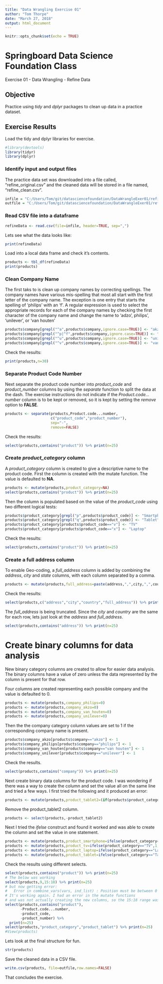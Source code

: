 ```yaml
---
title: "Data Wrangling Exercise 01"
author: "Tom Thorpe"
date: "March 27, 2018"
output: html_document
---
```


```r
knitr::opts_chunk$set(echo = TRUE)
```
# Springboard Data Science Foundation Class
Exercise 01 - Data Wrangling - Refine Data

## Objective
Practice using *tidy* and *dplyr* packages to clean up data in a practice dataset.

## Exercise Results
Load the tidy and dplyr libraries for exercise.
```r
#library(devtools)
library(tidyr)
library(dplyr)
```

### Identify input and output files
The practice data set was downloaded into a file called, "refine_original.csv" and
the cleaned data will be stored in a file named, "refine_clean.csv".
```r
infile = "C:/Users/Tom/git/datasciencefoundation/DataWrangleExer01/refine_original.csv"
outfile = "C:/Users/Tom/git/datasciencefoundation/DataWrangleExer01/refine_clean.csv"  
```

### Read CSV file into a dataframe
```r
refineData <- read.csv(file=infile, header=TRUE, sep=",")
```

Lets see what the data looks like:
```r
print(refineData)
```

Load into a local data frame and check it's contents.
```r
products <- tbl_df(refineData) 
print(products)
```

### Clean Company Name
The first taks to is clean up company names by correcting spellings.
The company names have various mis-spelling that most all start with the first letter of 
the company name. The exception is one entry that starts the spelling of 'philips' with an 'f'.
A regular expression is used to select the appropriate records for each of the company names by 
checking the first character of the company name and change the
name to 'adzo', philips', 'unilever', or 'van houten' 

```r
products$company[grepl("^a",products$company,ignore.case=TRUE)] <- "akzo"
products$company[grepl("^p|^f",products$company,ignore.case=TRUE)] <- "philips"
products$company[grepl("^u",products$company,ignore.case=TRUE)] <- "unilever"
products$company[grepl("^v",products$company,ignore.case=TRUE)] <- "van houten"
```
Check the results:
```r
print(products,n=30)
```
### Separate Product Code Number
Next separate the product code number into *product_code* and *product_number* columns by using
the *separate* function to split the data at the dash. 
The exercise instructions do not indicate if the *Product.code...number* column is
to be kept or removed, so it is kept by setting the *remove* option to **FALSE**.
```r
products <- separate(products,Product.code...number,
                     c("product_code","product_number"),
                     sep="-",
                     remove=FALSE)
```

Check the results:
```r
select(products,contains("product")) %>% print(n=25)
```
### Create *product_category* column
A *product_category* column is created to give a descriptive name to the product code.
First the column is created with the mutate function. The value is defaulted to **NA**.
```r
products <- mutate(products,product_category=NA)
select(products,contains("product")) %>% print(n=25)
```
Then the column is populated based on the value of the *product_code* using two different logical tests:
```r
products$product_category[grepl("p",products$product_code)] <- "Smartphone"
products$product_category[grepl("q",products$product_code)] <- "Tablet"
products$product_category[products$product_code=="v"] <- "TV"
products$product_category[products$product_code=="x"] <- "Laptop"
```
Check the results:
```r
select(products,contains("product")) %>% print(n=25)
```

### Create a full address column
To enable Geo-coding, a *full_address* column is added 
by combining the *address*, *city* and *state* columns, with each column separated by a comma.
```r
products <- mutate(products,full_address=paste(address,",",city,",",country))
```
Check the results:
```r
select(products,c("address","city","country","full_address")) %>% print(n=25)
```
The *full_address* is being truncated. Since the *city* and *country* are the same for each row, lets just look at the *address* and *full_address*.
```r
select(products,contains("address")) %>% print(n=25)
```

# Create binary columns for data analysis
New binary category columns are created to allow for easier data analysis. The binary columns have
a value of zero unless the data represented by the column is present for that row.

Four columns are created representing each possible company and the value is defaulted to 0.
```r
products <- mutate(products,company_philips=0)
products <- mutate(products,company_akzo=0)
products <- mutate(products,company_van_houten=0)
products <- mutate(products,company_unilever=0)
```

Then the the company category column values are set to 1 if the corresponding company name is present.
```r
products$company_akzo[products$company=="akzo"] <- 1
products$company_philips[products$company=="philips"] <- 1
products$company_van_houten[products$company=="van houten"] <- 1
products$company_unilever[products$company=="unilever"] <- 1
```

Check the results.
```r
select(products,contains("company")) %>% print(n=25)
```
Next create binary data columns for the product code.
I was wondering if there was a way to create the column and set the value all on the same line and
tried a few ways. I first tried the following and it produced an error:
```r
products <- mutate(products,product_tablet2=(if(products$product_category=="Tablet"){1}else{0}))
```
Remove the product_tablet2 column.
```r
products <- select(products,-product_tablet2)
```
Next I tried the *ifelse* construct and found it worked and was able to create the column
and set the value in one statement.

```r
products <- mutate(products,product_smartphone=ifelse(product_category=="Smartphone",1,0))
products <- mutate(products,product_tv=ifelse(product_category=="TV",1,0))
products <- mutate(products,product_laptop=ifelse(product_category=="Laptop",1,0))
products <- mutate(products,product_tablet=ifelse(product_category=="Tablet",1,0))
```

Check the results using different selects.
```r
select(products,contains("product")) %>% print(n=25)
# The below was working
select(products,9,15:18) %>% print(n=25)
# but now getting error:
#   Error in combine_vars(vars, ind_list) : Position must be between 0 and n
# It's working again. I had an error in the mutate functions 
# and was not actually creating the new columns, so the 15:18 range was invalid.
select(products,contains("product"),
       -Product.code...number,
       -product_code,
       -product_number) %>% 
  print(n=25)
select(products,"product_category","product_tablet") %>% print(n=25)
#View(products)
```
Lets look at the final structure for fun.
```r
str(products)
```
Save the cleaned data in a CSV file.
```r
write.csv(products, file=outfile,row.names=FALSE)
```
That concludes the exercise.